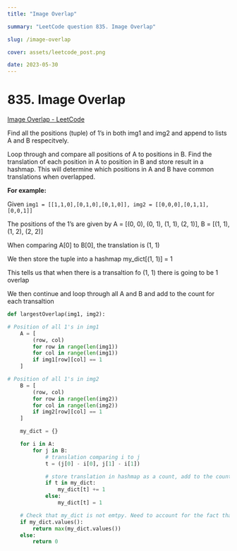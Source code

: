 ```yaml
---
title: "Image Overlap"

summary: "LeetCode question 835. Image Overlap"

slug: /image-overlap

cover: assets/leetcode_post.png

date: 2023-05-30
---
```

# 835. Image Overlap

[Image Overlap - LeetCode](https://leetcode.com/problems/image-overlap/)

Find all the positions (tuple) of 1’s in both img1 and img2 and append to lists A and B respecitvely.

Loop through and compare all positions of A to positions in B. Find the translation of each position in A to position in B and store result in a hashmap. This will determine which positions in A and B have common translations when overlapped. 

**For example:**

Given `img1 = [[1,1,0],[0,1,0],[0,1,0]], img2 = [[0,0,0],[0,1,1],[0,0,1]]`

The positions of the 1’s are given by A = [(0, 0), (0, 1), (1, 1), (2, 1)], B = [(1, 1), (1, 2), (2, 2)]

When comparing A[0] to B[0], the translation is (1, 1) 

We then store the tuple into a hashmap my_dict[(1, 1)] = 1

This tells us that when there is a transaltion fo (1, 1) there is going to be 1 overlap

We then continue and loop through all A and B and add to the count for each transaltion

```python
def largestOverlap(img1, img2):

# Position of all 1's in img1
    A = [
        (row, col)
        for row in range(len(img1))
        for col in range(len(img1))
        if img1[row][col] == 1
    ]

# Position of all 1's in img2
    B = [
        (row, col)
        for row in range(len(img2))
        for col in range(len(img2))
        if img2[row][col] == 1
    ]

    my_dict = {}

    for i in A:
        for j in B:
            # translation comparing i to j
            t = (j[0] - i[0], j[1] - i[1])

            # store translation in hashmap as a count, add to the count when the same translatipon is found
            if t in my_dict:
                my_dict[t] += 1
            else:
                my_dict[t] = 1

    # Check that my_dict is not emtpy. Need to account for the fact that there may be no overlaps at all
    if my_dict.values():
        return max(my_dict.values())
    else:
        return 0
```